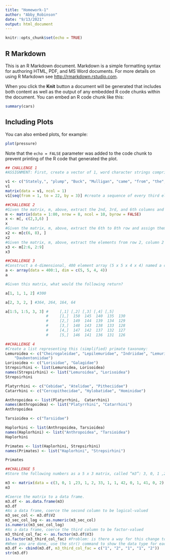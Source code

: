 ```yaml
---
title: "Homework-1"
author: "Abby_Robinson"
date: "9/13/2021"
output: html_document
---
```


```r
knitr::opts_chunk$set(echo = TRUE)
```

## R Markdown

This is an R Markdown document. Markdown is a simple formatting syntax for authoring HTML, PDF, and MS Word documents. For more details on using R Markdown see <http://rmarkdown.rstudio.com>.

When you click the **Knit** button a document will be generated that includes both content as well as the output of any embedded R code chunks within the document. You can embed an R code chunk like this:

```r
summary(cars)
```

## Including Plots

You can also embed plots, for example:

```r
plot(pressure)
```

Note that the `echo = FALSE` parameter was added to the code chunk to prevent printing of the R code that generated the plot.

```r
## CHALLENGE 1
#ASSIGNMENT: First, create a vector of 1, word character strings comprising the first line of the novel Ulysses, by James Joyce: “Stately, plump Buck Mulligan came from the stairhead, bearing a bowl of lather on which a mirror and a razor lay crossed.” Then, extract every third element of this vector.

v1 <- c("Stately,", "plump", "Buck", "Mulligan", "came", "from", "the", "stairhead,", "bearing", "a", "bowl", "of", "lather", "on", "which", "a", "mirror", "and", "a", "razor", "lay", "crossed.")
v1
matrix(data = v1, ncol = 1)
v1[seq(from = 1, to = 22, by = 3)] #create a sequence of every third element in the vector "v1"
```
```r
##CHALLENGE 2
#Given the matrix, m, above, extract the 2nd, 3rd, and 6th columns and assign them to the variable x
m <- matrix(data = 1:80, nrow = 8, ncol = 10, byrow = FALSE)
x <- m[, c(2,3,6) ]
x
#Given the matrix, m, above, extract the 6th to 8th row and assign them to the variable x
x2 <- m[c(6, 8), ]
x2
#Given the matrix, m, above, extract the elements from row 2, column 2 to row 6, column 9 and assign them to the variable x
x3 <- m[2:6, 2:9]
x3
```
```r
##CHALLENGE 3
#Construct a 4-dimensional, 400 element array (5 x 5 x 4 x 4) named a consisting of the numbers 400 to 1 (i.e., a descending series)
a <- array(data = 400:1, dim = c(5, 5, 4, 4))
a

#Given this matrix, what would the following return?

a[1, 1, 1, 2] #300

a[2, 3, 2, ] #364, 264, 164, 64

a[1:5, 1:5, 3, 3] #     [,1] [,2] [,3] [,4] [,5]
                  #     [1,]  150  145  140  135  130
                  #     [2,]  149  144  139  134  129
                  #     [3,]  148  143  138  133  128
                  #     [4,]  147  142  137  132  127
                  #     [5,]  146  141  136  131  126
```
```R
##CHALLENGE 4
#Create a list representing this (simplified) primate taxonomy:
Lemuroidea <- c("Cheirogaleidae", "Lepilemuridae", "Indriidae", "Lemuridae",
    "Daubentoniidae")
Lorisoidea <- c("Lorisidae", "Galagidae")
Strepsirhini <- list(Lemuroidea, Lorisoidea)
names(Strepsirhini) <- list("Lemuroidea", "Lorisoidea")
Strepsirhini

Platyrrhini <- c("Cebidae", "Atelidae", "Pitheciidae")
Catarrhini <- c("Cercopithecidae", "Hylobatidae", "Hominidae") 

Anthropoidea <- list(Platyrrhini,  Catarrhini)
names(Anthropoidea) <- list("Platyrrhini", "Catarrhini")
Anthropoidea

Tarsioidea <- c("Tarsiidae")

Haplorhini <- list(Anthropoidea, Tarsioidea)
names(Haplorhini) <- list("Anthropoidea", "Tarsioidea")
Haplorhini

Primates <- list(Haplorhini, Strepsirhini)
names(Primates) <- list("Haplorhini", "Strepsirhini")

Primates
```
```r
##CHALLENGE 5
#Store the following numbers as a 5 x 3 matrix, called “m3”: 3, 0, 1 ,23, 1, 2, 33, 1, 1, 42, 0, 1, 41, 0, 2. Be sure to fill the matrix ROW-WISE.

m3 <- matrix(data = c(3, 0, 1 ,23, 1, 2, 33, 1, 1, 42, 0, 1, 41, 0, 2), nrow = 5, ncol = 3, byrow = TRUE)
m3

#Coerce the matrix to a data frame.
m3.df <- as.data.frame(m3)
m3.df
#As a data frame, coerce the second column to be logical-valued
m3_sec_col <- m3.df$V2
m3_sec_col_log <- as.numeric(m3_sec_col)
is.numeric(m3_sec_col_log)
#As a data frame, coerce the third column to be factor-valued
m3_third_col_fac <- as.factor(m3.df$V3)
is.factor(m3_third_col_fac) #Problem: is there a way for this change to register in the main m3.df dataframe without adding a new column? 
#When you are done, use the str() command to show the data type for each variable in your dataframe.
m3.df <- cbind(m3.df, m3_third_col_fac = c("1", "2", "1", "1", "2"))
str(m3.df)
```
